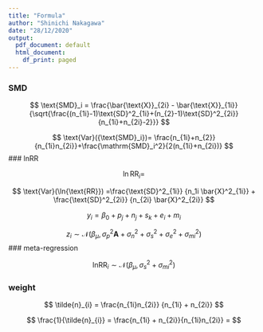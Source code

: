 ```yaml
---
title: "Formula"
author: "Shinichi Nakagawa"
date: "28/12/2020"
output:
  pdf_document: default
  html_document:
    df_print: paged
---
```


### SMD

$$
\text{SMD}_i = \frac{\bar{\text{X}}_{2i} - \bar{\text{X}}_{1i}}{\sqrt{\frac{(n_{1i}-1)\text{SD}^2_{1i}+(n_{2}-1)\text{SD}^2_{2i}}{n_{1i}+n_{2i}-2}}}
$$

$$
\text{Var}({\text{SMD}_i})= \frac{n_{1i}+n_{2}}{n_{1i}n_{2i}}+\frac{\mathrm{SMD}_i^2}{2(n_{1i}+n_{2i})}
$$
### lnRR 


$$
\ln{\text{RR}_i} = 
$$

$$
\text{Var}(\ln{\text{RR}}) =\frac{\text{SD}^2_{1i}} {n_1i \bar{X}^2_{1i}} + \frac{\text{SD}^2_{2i}} {n_{2i} \bar{X}^2_{2i}}
$$



$$
y_{i} = \beta_{0} + p_{j} + n_{j} + s_{k} + e_{i} + m_{i}
$$

$$
z_{i} \sim \mathcal{N}(\beta_\mu, \sigma_p^2\textbf{A}+\sigma_n^2+\sigma_s^2+\sigma_e^2+\sigma_{mi}^2)
$$
### meta-regression

$$
\text{lnRR}_{i} \sim \mathcal{N}(\beta_\mu, \sigma_s^2+\sigma_{mi}^2)
$$


### weight

$$
\tilde{n}_{i} = \frac{n_{1i}n_{2i}} {n_{1i} + n_{2i}}
$$


$$
 \frac{1}{\tilde{n}_{i}} = \frac{n_{1i} + n_{2i}}{n_{1i}n_{2i}} =  
$$